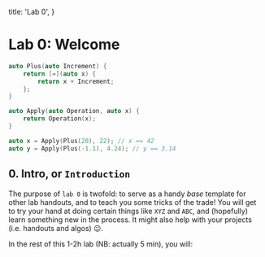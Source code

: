   title: 'Lab 0',
}

# Lab 0: Welcome

```cpp {7-9} showLineNumbers
auto Plus(auto Increment) {
    return [=](auto x) {
        return x + Increment;
    };
}

auto Apply(auto Operation, auto x) {
    return Operation(x);
}

auto x = Apply(Plus(20), 22); // x == 42
auto y = Apply(Plus(-1.1), 4.24); // y == 3.14
```

## 0. Intro, or `Introduction`

The purpose of `lab 0` is twofold: to serve as a handy _base_ template for other lab handouts, and to teach you some tricks of the trade! You will get to try your hand at doing certain things like `XYZ` and `ABC`, and (hopefully) learn something new in the process. It might also help with your projects (i.e. handouts and algos) :wink:.

In the rest of this 1-2h lab (NB: actually 5 min), you will:
